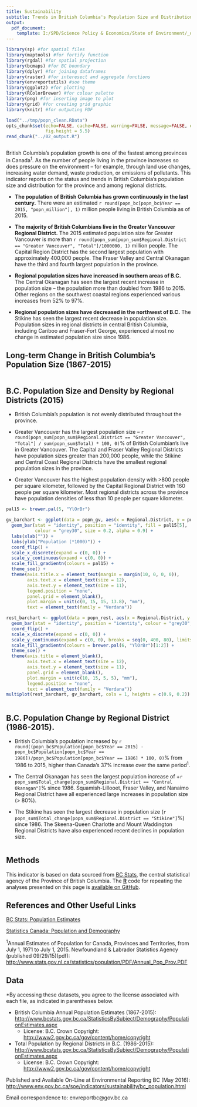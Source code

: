 ```yaml
---
title: Sustainability
subtitle: Trends in British Columbia's Population Size and Distribution
output:
  pdf_document:
    template: I:/SPD/Science Policy & Economics/State of Environment/_dev/templates/print_ver_template.tex
---
```


```r
library(sp) #for spatial files
library(maptools) #for fortify function
library(rgdal) #for spatial projection
library(bcmaps) #for BC boundary
library(dplyr) #for joining dataframes
library(raster) #for interesect and aggregate functions
library(envreportutils) #soe theme
library(ggplot2) #for plotting
library(RColorBrewer) #for colour palette
library(png) #for inserting image to plot
library(grid) #for creating grid graphic
library(knitr) #for outputing PDF

load("../tmp/popn_clean.RData")
opts_chunk$set(echo=FALSE, cache=FALSE, warning=FALSE, message=FALSE, error=FALSE,
               fig.height = 5.5)
read_chunk("../02_output.R")
```

```r
```
British Columbia's population growth is one of the fastest among provinces in Canada^1^. As the number of people living in the province increases so does pressure on the environment -- for example, through land use changes, increasing water demand, waste production, or emissions of pollutants. This indicator reports on the status and trends in British Columbia's population size and distribution for the province and among regional districts.

* **The population of British Columbia has grown continuously in the last century.** There were an estimated `r round(popn_bc[popn_bc$Year == 2015, "popn_million"], 1)` million people living in British Columbia as of 2015.

* **The majority of British Columbians live in the Greater Vancouver Regional District.** The 2015 estimated population size for Greater Vancouver is more than `r round(popn_sum[popn_sum$Regional.District == "Greater Vancouver", "Total"]/1000000, 1)` million people. The Capital Region District has the second largest population with approximately 400,000 people. The Fraser Valley and Central Okanagan have the third and fourth largest population in the province. 

* **Regional population sizes have increased in southern areas of B.C.** The Central Okanagan has seen the largest recent increase in population size -- the population more than doubled from 1986 to 2015. Other regions on the southwest coastal regions experienced various increases from 52% to 97%.

* **Regional population sizes have decreased in the northwest of B.C.** The Stikine has seen the largest recent decrease in population size. Population sizes in regional districts in central British Columbia, including Cariboo and Fraser-Fort George, experienced almost no change in estimated population size since 1986.
\newpage

## Long-term Change in British Columbia's Population Size (1867-2015)

```r
```

## B.C. Population Size and Density by Regional Districts (2015)

* British Columbia's population is not evenly distributed throughout the province.

* Greater Vancouver has the largest population size -- `r round(popn_sum[popn_sum$Regional.District == "Greater Vancouver", "Total"] / sum(popn_sum$Total) * 100, 0)`% of British Columbian's live in Greater Vancouver. The Capital and Fraser Valley Regional Districts have population sizes greater than 200,000 people, while the Stikine and Central Coast Regional Districts have the smallest regional population sizes in the province.

* Greater Vancouver has the highest population density with >800 people per square kilometer, followed by the Capital Regional District with 160 people per square kilometer. Most regional districts across the province have population densities of less than 10 people per square kilometer.

\newpage

```r
pal15 <- brewer.pal(5, "YlOrBr")

gv_barchart <- ggplot(data = popn_gv, aes(x = Regional.District, y = popn_thousand)) +
  geom_bar(stat = "identity", position = "identity", fill = pal15[5], 
           colour = "grey30", size = 0.2, alpha = 0.9) +
  labs(xlab("")) +
  labs(ylab("Population (*1000)")) +
  coord_flip() +
  scale_x_discrete(expand = c(0, 0)) +
  scale_y_continuous(expand = c(0, 0)) +
  scale_fill_gradientn(colours = pal15) +
  theme_soe() +
  theme(axis.title.x = element_text(margin = margin(10, 0, 0, 0)),
        axis.text.x = element_text(size = 12),
        axis.text.y = element_text(size = 11),
        legend.position = "none",
        panel.grid = element_blank(),
        plot.margin = unit(c(0, 15, 15, 13.8), "mm"),
        text = element_text(family = "Verdana")) 

rest_barchart <- ggplot(data = popn_rest, aes(x = Regional.District, y = popn_thousand, fill = popn_thousand)) +
  geom_bar(stat = "identity", position = "identity", colour = "grey30", size = 0.3, alpha = 0.9) +
  coord_flip() +
  scale_x_discrete(expand = c(0, 0)) +
  scale_y_continuous(expand = c(0, 0), breaks = seq(0, 400, 80), limits = c(0, 400)) +
  scale_fill_gradientn(colours = brewer.pal(6, "YlOrBr")[1:2]) +
  theme_soe() +
  theme(axis.title = element_blank(),
        axis.text.x = element_text(size = 12),
        axis.text.y = element_text(size = 11),
        panel.grid = element_blank(),
        plot.margin = unit(c(10, 15, 5, 5), "mm"),
        legend.position = "none",
        text = element_text(family = "Verdana")) 
multiplot(rest_barchart, gv_barchart, cols = 1, heights = c(0.9, 0.2))
```

\newpage

```r
```

\newpage

## B.C. Population Change by Regional District (1986-2015).
* British Columbia's population increased by `r round((popn_bc$Population[popn_bc$Year == 2015] - popn_bc$Population[popn_bc$Year == 1986])/popn_bc$Population[popn_bc$Year == 1986] * 100, 0)`% from 1986 to 2015, higher than Canada's 37% increase over the same period^1^.

* The Central Okanagan has seen the largest population increase of +`r popn_sum$Total_change[popn_sum$Regional.District == "Central Okanagan"]`% since 1986. Squamish-Lillooet, Fraser Valley, and Nanaimo Regional District have all experienced large increases in population size (> 80%).

* The Stikine has seen the largest decrease in population size (`r popn_sum$Total_change[popn_sum$Regional.District == "Stikine"]`%) since 1986. The Skeena-Queen Charlotte and Mount Waddington Regional Districts have also experienced recent declines in population size.

```r
```

\newpage

## Methods
This indicator is based on data sourced from [BC Stats](http://bcstats.gov.bc.ca/Home.aspx), the central statistical agency of the Province of British Columbia. The [**R**](https://www.r-project.org/) code for repeating the analyses presented on this page is [available on GitHub](https://github.com/bcgov/bc_population_indicator).

## References and Other Useful Links

[BC Stats: Population Estimates](http://www.bcstats.gov.bc.ca/StatisticsBySubject/Demography/PopulationEstimates.aspx)

[Statistics Canada: Population and Demography](http://www5.statcan.gc.ca/subject-sujet/theme-theme.action?pid=3867&lang=eng&more=0)

^1^Annual Estimates of Population for Canada, Provinces and Territories, from July 1, 1971 to July 1, 2015. Newfoundland & Labrador Statistics Agency (published 09/29/15)(pdf):
<http://www.stats.gov.nl.ca/statistics/population/PDF/Annual_Pop_Prov.PDF>


## Data

\*By accessing these datasets, you agree to the license associated with each file, as indicated in parentheses below.

* British Columbia Annual Population Estimates (1867-2015):  <http://www.bcstats.gov.bc.ca/StatisticsBySubject/Demography/PopulationEstimates.aspx>
    - License: B.C. Crown Copyright: <http://www2.gov.bc.ca/gov/content/home/copyright>

* Total Population by Regional Districts in B.C. (1986-2015): <http://www.bcstats.gov.bc.ca/StatisticsBySubject/Demography/PopulationEstimates.aspx>
    - License: B.C. Crown Copyright: <http://www2.gov.bc.ca/gov/content/home/copyright>


Published and Available On-Line at Environmental Reporting BC (May
2016):
<http://www.env.gov.bc.ca/soe/indicators/sustainability/bc_population.html>

Email correspondence to: envreportbc@gov.bc.ca
